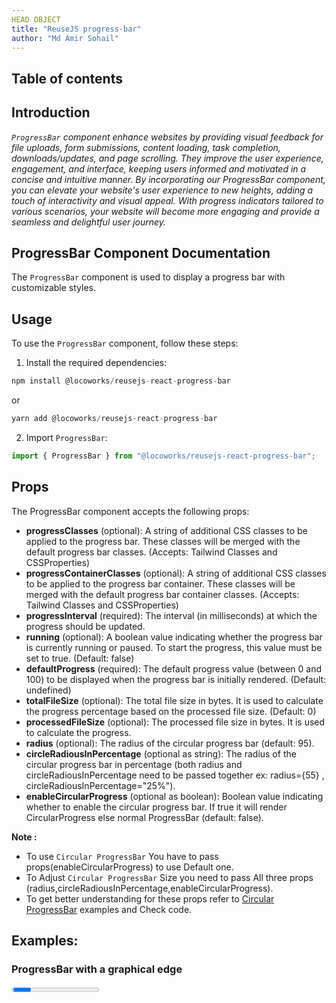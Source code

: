 ```yaml
---
HEAD OBJECT
title: "ReuseJS progress-bar"
author: "Md Amir Sohail"
---
```



## Table of contents

## Introduction

*`ProgressBar` component enhance websites by providing visual feedback for file uploads, form submissions, content loading, task completion, downloads/updates, and page scrolling. They improve the user experience, engagement, and interface, keeping users informed and motivated in a concise and intuitive manner.
By incorporating our ProgressBar component, you can elevate your website's user experience to new heights, adding a touch of interactivity and visual appeal. With progress indicators tailored to various scenarios, your website will become more engaging and provide a seamless and delightful user journey.*

## ProgressBar Component Documentation
The `ProgressBar` component is used to display a progress bar with customizable styles.

## Usage
To use the `ProgressBar` component, follow these steps:

1. Install the required dependencies:
```js
npm install @locoworks/reusejs-react-progress-bar
```
or 
```js
yarn add @locoworks/reusejs-react-progress-bar
```

2. Import `ProgressBar`:
```js
import { ProgressBar } from "@locoworks/reusejs-react-progress-bar";
```

## Props
The ProgressBar component accepts the following props:

- **progressClasses** (optional): A string of additional CSS classes to be applied to the progress bar. These classes will be merged with the default progress bar classes. (Accepts: Tailwind Classes and CSSProperties)
- **progressContainerClasses** (optional): A string of additional CSS classes to be applied to the progress bar container. These classes will be merged with the default progress bar container classes. (Accepts: Tailwind Classes and CSSProperties)
- **progressInterval** (required): The interval (in milliseconds) at which the progress should be updated.
- **running** (optional): A boolean value indicating whether the progress bar is currently running or paused. To start the progress, this value must be set to true. (Default: false)
- **defaultProgress** (required): The default progress value (between 0 and 100) to be displayed when the progress bar is initially rendered. (Default: undefined)
- **totalFileSize** (optional): The total file size in bytes. It is used to calculate the progress percentage based on the processed file size. (Default: 0)
- **processedFileSize** (optional): The processed file size in bytes. It is used to calculate the progress.
- **radius** (optional): The radius of the circular progress bar (default: 95).
- **circleRadiousInPercentage** (optional as string): The radius of the circular progress bar in percentage (both radius and circleRadiousInPercentage need to be passed together ex: radius={55} , circleRadiousInPercentage="25%").
- **enableCircularProgress** (optional as boolean): Boolean value indicating whether to enable the circular progress bar. If true it will render CircularProgress else normal ProgressBar (default: false).


**Note :**
- To use `Circular ProgressBar` You have to pass props(enableCircularProgress) to use Default one.
- To Adjust `Circular ProgressBar` Size you need to pass All three props (radius,circleRadiousInPercentage,enableCircularProgress).
- To get better understanding for these props refer to [Circular ProgressBar](#circular-progressbar) examples and Check code.


## Examples:

### ProgressBar with a graphical edge
<Progress />

```js path=../../components/progress-bar/Progress name=Progress
```

### ProgressBar without a graphical edge

<RoundedProgress />
```js path=../../components/progress-bar/RoundedProgress name=RoundedProgress
```

### ProgressBar without a graphical edge with Upload/Download functionality
<UploadDownloadProgress />
```js path=../../components/progress-bar/UploadDownloadProgress name=UploadDownloadProgress
```
### Circular ProgressBar
<CircularProgress />

```js path=../../components/progress-bar/CircularProgress name=CircularProgress
```


  return <div className="prose max-w-full mx-4 pb-10" >{children}</div>
};